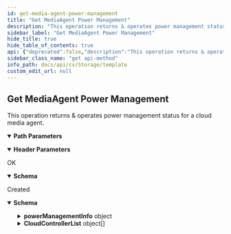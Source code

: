 ```yaml
---
id: get-media-agent-power-management
title: "Get MediaAgent Power Management"
description: "This operation returns & operates power management status for a cloud media agent."
sidebar_label: "Get MediaAgent Power Management"
hide_title: true
hide_table_of_contents: true
api: {"deprecated":false,"description":"This operation returns & operates power management status for a cloud media agent.","operationId":"Get MediaAgent Power Management","parameters":[{"description":"","in":"header","name":"Authtoken","required":true,"schema":{"example":"{{TOKEN}}","type":"string"}},{"schema":{"type":"integer"},"name":"operation","in":"path","description":"Power on -1 Poweroff - 0 ","required":true}],"tags":["Storage Resource Operations"],"responses":{"200":{"description":"OK","content":{"application/json":{"schema":{"type":"object","properties":{"errorMessage":{"type":"string"},"errorCode":{"type":"integer"}},"x-examples":{"Example 1":{"errorMessage":"Successfully submitted power off request.","errorCode":0}}},"examples":{"MediaAgent Power Management - Send Power Off Request":{"value":{"errorMessage":"Successfully submitted power off request.","errorCode":0}}}}}},"201":{"description":"Created","content":{"application/json":{"schema":{"type":"object","properties":{"useMediaAgent":{"type":"boolean"},"powerManagementInfo":{"type":"object","properties":{"FailedPowerOperation":{"type":"integer"},"powerStatus":{"type":"integer"},"isPowerMgmtAllowed":{"type":"boolean"},"FailureReason":{"type":"string"},"isPowerMgmtAllowedCheck":{"type":"boolean"},"isPowerMgmtSupported":{"type":"boolean"},"isPowerManagementEnabled":{"type":"boolean"},"clientGroup":{"type":"object","properties":{"_type_":{"type":"integer"},"clientGroupId":{"type":"integer"}}},"selectedCloudController":{"type":"object","properties":{"clientId":{"type":"integer"},"clientName":{"type":"string"},"_type_":{"type":"integer"}}}}},"CloudControllerList":{"type":"array","items":{"type":"object","properties":{"clientId":{"type":"integer"},"clientName":{"type":"string"},"_type_":{"type":"integer"}}}}},"x-examples":{"Example 1":{"useMediaAgent":true,"powerManagementInfo":{"FailedPowerOperation":0,"powerStatus":3,"isPowerMgmtAllowed":true,"FailureReason":"","isPowerMgmtAllowedCheck":true,"isPowerMgmtSupported":true,"isPowerManagementEnabled":true,"clientGroup":{"_type_":28,"clientGroupId":-1},"selectedCloudController":{"clientId":187,"clientName":"Azure-Controller","_type_":3}},"CloudControllerList":[{"clientId":4,"clientName":"AzureRM-V1","_type_":3},{"clientId":148,"clientName":"VSAAZURE-RM","_type_":3},{"clientId":171,"clientName":"MarketingAzureRM","_type_":3},{"clientId":187,"clientName":"Azure-Controller","_type_":3},{"clientId":191,"clientName":"1sapna-AzureRM","_type_":3},{"clientId":371,"clientName":"Azure_Replication","_type_":3}]}}},"examples":{"Example 1":{"value":{"useMediaAgent":true,"powerManagementInfo":{"FailedPowerOperation":0,"powerStatus":3,"isPowerMgmtAllowed":true,"FailureReason":"","isPowerMgmtAllowedCheck":true,"isPowerMgmtSupported":true,"isPowerManagementEnabled":true,"clientGroup":{"_type_":28,"clientGroupId":-1},"selectedCloudController":{"clientId":187,"clientName":"Azure-Controller","_type_":3}},"CloudControllerList":[{"clientId":4,"clientName":"AzureRM-V1","_type_":3},{"clientId":148,"clientName":"VSAAZURE-RM","_type_":3},{"clientId":171,"clientName":"MarketingAzureRM","_type_":3},{"clientId":187,"clientName":"Azure-Controller","_type_":3},{"clientId":191,"clientName":"1sapna-AzureRM","_type_":3},{"clientId":371,"clientName":"Azure_Replication","_type_":3}]}}}}}}},"method":"get","path":"/MediaAgent/CloudVMPowerManagement/{operation}","servers":[{"url":"http://{hostname}/webconsole/api","variables":{"hostname":{"default":"localhost","description":"Webconsole"}}}],"info":{"title":"Template","contact":{},"version":"1.0","description":"Template"},"postman":{"name":"Get MediaAgent Power Management","description":{"content":"This operation returns & operates power management status for a cloud media agent.","type":"text/plain"},"url":{"path":["MediaAgent","CloudVMPowerManagement",":operation"],"host":["{{baseUrl}}"],"query":[],"variable":[{"disabled":false,"description":{"content":"(Required) Power on -1 Poweroff - 0 ","type":"text/plain"},"type":"any","value":"","key":"operation"}]},"header":[{"disabled":false,"description":{"content":"(Required) ","type":"text/plain"},"key":"Authtoken","value":""},{"key":"Accept","value":"application/json"}],"method":"GET"}}
sidebar_class_name: "get api-method"
info_path: docs/api/cv/Storage/template
custom_edit_url: null
---
```



## Get MediaAgent Power Management



This operation returns & operates power management status for a cloud media agent.

<details style={{"marginBottom":"1rem"}} data-collapsed={false} open={true}><summary style={{}}><strong>Path Parameters</strong></summary><div><ul><ParamsItem className={"paramsItem"} param={{"schema":{"type":"integer"},"name":"operation","in":"path","description":"Power on -1 Poweroff - 0 ","required":true}}></ParamsItem></ul></div></details><details style={{"marginBottom":"1rem"}} data-collapsed={false} open={true}><summary style={{}}><strong>Header Parameters</strong></summary><div><ul><ParamsItem className={"paramsItem"} param={{"description":"","in":"header","name":"Authtoken","required":true,"schema":{"example":"{{TOKEN}}","type":"string"}}}></ParamsItem></ul></div></details><div><ApiTabs><TabItem label={"200"} value={"200"}><div>

OK

</div><div><MimeTabs schemaType={"response"}><TabItem label={"application/json"} value={"application/json"}><SchemaTabs><TabItem label={"Schema"} value={"Schema"}><details style={{}} data-collapsed={false} open={true}><summary style={{"textAlign":"left"}}><strong>Schema</strong></summary><div style={{"textAlign":"left","marginLeft":"1rem"}}></div><ul style={{"marginLeft":"1rem"}}><SchemaItem collapsible={false} name={"errorMessage"} required={false} deprecated={undefined} schemaDescription={undefined} schemaName={"string"} qualifierMessage={undefined} defaultValue={undefined}></SchemaItem><SchemaItem collapsible={false} name={"errorCode"} required={false} deprecated={undefined} schemaDescription={undefined} schemaName={"integer"} qualifierMessage={undefined} defaultValue={undefined}></SchemaItem></ul></details></TabItem><TabItem label={"Example (from schema)"} value={"Example (from schema)"}><ResponseSamples responseExample={"{\n  \"errorMessage\": \"string\",\n  \"errorCode\": 0\n}"} language={"json"}></ResponseSamples></TabItem><TabItem label={" Media Agent  Power  Management -  Send  Power  Off  Request"} value={" Media Agent  Power  Management -  Send  Power  Off  Request"}><ResponseSamples responseExample={"{\n  \"errorMessage\": \"Successfully submitted power off request.\",\n  \"errorCode\": 0\n}"} language={"json"}></ResponseSamples></TabItem></SchemaTabs></TabItem></MimeTabs></div></TabItem><TabItem label={"201"} value={"201"}><div>

Created

</div><div><MimeTabs schemaType={"response"}><TabItem label={"application/json"} value={"application/json"}><SchemaTabs><TabItem label={"Schema"} value={"Schema"}><details style={{}} data-collapsed={false} open={true}><summary style={{"textAlign":"left"}}><strong>Schema</strong></summary><div style={{"textAlign":"left","marginLeft":"1rem"}}></div><ul style={{"marginLeft":"1rem"}}><SchemaItem collapsible={false} name={"useMediaAgent"} required={false} deprecated={undefined} schemaDescription={undefined} schemaName={"boolean"} qualifierMessage={undefined} defaultValue={undefined}></SchemaItem><SchemaItem collapsible={true} className={"schemaItem"}><details style={{}}><summary style={{}}><strong>powerManagementInfo</strong><span style={{"opacity":"0.6"}}> object</span></summary><div style={{"marginLeft":"1rem"}}><SchemaItem collapsible={false} name={"FailedPowerOperation"} required={false} deprecated={undefined} schemaDescription={undefined} schemaName={"integer"} qualifierMessage={undefined} defaultValue={undefined}></SchemaItem><SchemaItem collapsible={false} name={"powerStatus"} required={false} deprecated={undefined} schemaDescription={undefined} schemaName={"integer"} qualifierMessage={undefined} defaultValue={undefined}></SchemaItem><SchemaItem collapsible={false} name={"isPowerMgmtAllowed"} required={false} deprecated={undefined} schemaDescription={undefined} schemaName={"boolean"} qualifierMessage={undefined} defaultValue={undefined}></SchemaItem><SchemaItem collapsible={false} name={"FailureReason"} required={false} deprecated={undefined} schemaDescription={undefined} schemaName={"string"} qualifierMessage={undefined} defaultValue={undefined}></SchemaItem><SchemaItem collapsible={false} name={"isPowerMgmtAllowedCheck"} required={false} deprecated={undefined} schemaDescription={undefined} schemaName={"boolean"} qualifierMessage={undefined} defaultValue={undefined}></SchemaItem><SchemaItem collapsible={false} name={"isPowerMgmtSupported"} required={false} deprecated={undefined} schemaDescription={undefined} schemaName={"boolean"} qualifierMessage={undefined} defaultValue={undefined}></SchemaItem><SchemaItem collapsible={false} name={"isPowerManagementEnabled"} required={false} deprecated={undefined} schemaDescription={undefined} schemaName={"boolean"} qualifierMessage={undefined} defaultValue={undefined}></SchemaItem><SchemaItem collapsible={true} className={"schemaItem"}><details style={{}}><summary style={{}}><strong>clientGroup</strong><span style={{"opacity":"0.6"}}> object</span></summary><div style={{"marginLeft":"1rem"}}><SchemaItem collapsible={false} name={"_type_"} required={false} deprecated={undefined} schemaDescription={undefined} schemaName={"integer"} qualifierMessage={undefined} defaultValue={undefined}></SchemaItem><SchemaItem collapsible={false} name={"clientGroupId"} required={false} deprecated={undefined} schemaDescription={undefined} schemaName={"integer"} qualifierMessage={undefined} defaultValue={undefined}></SchemaItem></div></details></SchemaItem><SchemaItem collapsible={true} className={"schemaItem"}><details style={{}}><summary style={{}}><strong>selectedCloudController</strong><span style={{"opacity":"0.6"}}> object</span></summary><div style={{"marginLeft":"1rem"}}><SchemaItem collapsible={false} name={"clientId"} required={false} deprecated={undefined} schemaDescription={undefined} schemaName={"integer"} qualifierMessage={undefined} defaultValue={undefined}></SchemaItem><SchemaItem collapsible={false} name={"clientName"} required={false} deprecated={undefined} schemaDescription={undefined} schemaName={"string"} qualifierMessage={undefined} defaultValue={undefined}></SchemaItem><SchemaItem collapsible={false} name={"_type_"} required={false} deprecated={undefined} schemaDescription={undefined} schemaName={"integer"} qualifierMessage={undefined} defaultValue={undefined}></SchemaItem></div></details></SchemaItem></div></details></SchemaItem><SchemaItem collapsible={true} className={"schemaItem"}><details style={{}}><summary style={{}}><strong>CloudControllerList</strong><span style={{"opacity":"0.6"}}> object[]</span></summary><div style={{"marginLeft":"1rem"}}><SchemaItem collapsible={false} name={"clientId"} required={false} deprecated={undefined} schemaDescription={undefined} schemaName={"integer"} qualifierMessage={undefined} defaultValue={undefined}></SchemaItem><SchemaItem collapsible={false} name={"clientName"} required={false} deprecated={undefined} schemaDescription={undefined} schemaName={"string"} qualifierMessage={undefined} defaultValue={undefined}></SchemaItem><SchemaItem collapsible={false} name={"_type_"} required={false} deprecated={undefined} schemaDescription={undefined} schemaName={"integer"} qualifierMessage={undefined} defaultValue={undefined}></SchemaItem></div></details></SchemaItem></ul></details></TabItem><TabItem label={"Example (from schema)"} value={"Example (from schema)"}><ResponseSamples responseExample={"{\n  \"useMediaAgent\": true,\n  \"powerManagementInfo\": {\n    \"FailedPowerOperation\": 0,\n    \"powerStatus\": 0,\n    \"isPowerMgmtAllowed\": true,\n    \"FailureReason\": \"string\",\n    \"isPowerMgmtAllowedCheck\": true,\n    \"isPowerMgmtSupported\": true,\n    \"isPowerManagementEnabled\": true,\n    \"clientGroup\": {\n      \"_type_\": 0,\n      \"clientGroupId\": 0\n    },\n    \"selectedCloudController\": {\n      \"clientId\": 0,\n      \"clientName\": \"string\",\n      \"_type_\": 0\n    }\n  },\n  \"CloudControllerList\": [\n    {\n      \"clientId\": 0,\n      \"clientName\": \"string\",\n      \"_type_\": 0\n    }\n  ]\n}"} language={"json"}></ResponseSamples></TabItem><TabItem label={" Example 1"} value={" Example 1"}><ResponseSamples responseExample={"{\n  \"useMediaAgent\": true,\n  \"powerManagementInfo\": {\n    \"FailedPowerOperation\": 0,\n    \"powerStatus\": 3,\n    \"isPowerMgmtAllowed\": true,\n    \"FailureReason\": \"\",\n    \"isPowerMgmtAllowedCheck\": true,\n    \"isPowerMgmtSupported\": true,\n    \"isPowerManagementEnabled\": true,\n    \"clientGroup\": {\n      \"_type_\": 28,\n      \"clientGroupId\": -1\n    },\n    \"selectedCloudController\": {\n      \"clientId\": 187,\n      \"clientName\": \"Azure-Controller\",\n      \"_type_\": 3\n    }\n  },\n  \"CloudControllerList\": [\n    {\n      \"clientId\": 4,\n      \"clientName\": \"AzureRM-V1\",\n      \"_type_\": 3\n    },\n    {\n      \"clientId\": 148,\n      \"clientName\": \"VSAAZURE-RM\",\n      \"_type_\": 3\n    },\n    {\n      \"clientId\": 171,\n      \"clientName\": \"MarketingAzureRM\",\n      \"_type_\": 3\n    },\n    {\n      \"clientId\": 187,\n      \"clientName\": \"Azure-Controller\",\n      \"_type_\": 3\n    },\n    {\n      \"clientId\": 191,\n      \"clientName\": \"1sapna-AzureRM\",\n      \"_type_\": 3\n    },\n    {\n      \"clientId\": 371,\n      \"clientName\": \"Azure_Replication\",\n      \"_type_\": 3\n    }\n  ]\n}"} language={"json"}></ResponseSamples></TabItem></SchemaTabs></TabItem></MimeTabs></div></TabItem></ApiTabs></div>
      